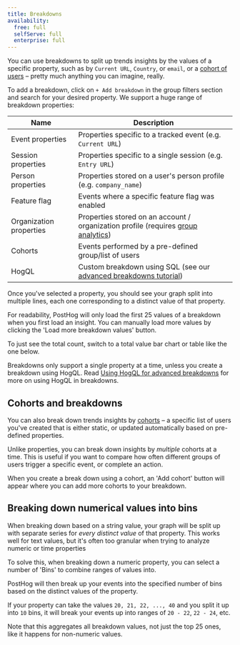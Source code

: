 ```yaml
---
title: Breakdowns
availability:
  free: full
  selfServe: full
  enterprise: full
---
```



You can use breakdowns to split up trends insights by the values of a specific property, such as by `Current URL`, `Country`, or `email`, or a [cohort of users](#break-down-by-cohort) – pretty much anything you can imagine, really.

To add a breakdown, click on `+ Add breakdown` in the group filters section and search for your desired property. We support a huge range of breakdown properties:

| Name                   | Description                                                                             |
| ---------------------- | --------------------------------------------------------------------------------------- |
| Event properties       | Properties specific to a tracked event (e.g. `Current URL`)                             |
| Session properties     | Properties specific to a single session (e.g. `Entry URL`)                              |
| Person properties      | Properties stored on a user's person profile (e.g. `company_name`)                      |
| Feature flag           | Events where a specific feature flag was enabled                                        |
| Organization properties| Properties stored on an account / organization profile (requires [group analytics](/docs/product-analytics/group-analytics)) |
| Cohorts                | Events performed by a pre-defined group/list of users                                   |
| HogQL                  | Custom breakdown using SQL (see our [advanced breakdowns tutorial](/tutorials/hogql-breakdowns)) |

Once you've selected a property, you should see your graph split into multiple lines, each one corresponding to a distinct value of that property.

<ProductScreenshot
    imageLight = {breakdownGraphLight} 
    imageDark = {breakdownGraphDark}
    classes="rounded"
    alt="Graph of an insight broken down by a property"
/>

For readability, PostHog will only load the first 25 values of a breakdown when you first load an insight. You can manually load more values by clicking the 'Load more breakdown values' button.

To just see the total count, switch to a total value bar chart or table like the one below.

<ProductScreenshot
    imageLight = {breakdownBarsLight} 
    imageDark = {breakdownBarsDark}
    classes="rounded"
    alt="Sample breakdown bar chart"
/>

Breakdowns only support a single property at a time, unless you create a breakdown using HogQL. Read [Using HogQL for advanced breakdowns](/tutorials/hogql-breakdowns) for more on using HogQL in breakdowns.

## Cohorts and breakdowns

You can also break down trends insights by [cohorts](/docs/data/cohorts) – a specific list of users you've created that is either static, or updated automatically based on pre-defined properties.

Unlike properties, you can break down insights by _multiple_ cohorts at a time. This is useful if you want to compare how often different groups of users trigger a specific event, or complete an action.

When you create a break down using a cohort, an 'Add cohort' button will appear where you can add more cohorts to your breakdown.

## Breaking down numerical values into bins

When breaking down based on a string value, your graph will be split up with separate series for _every distinct value_ of that property. This works well for text values, but it's often too granular when trying to analyze numeric or time properties 

To solve this, when breaking down a numeric property, you can select a number of 'Bins' to combine ranges of values into.

<ProductScreenshot
    imageLight = {breakdownIntoBinsLight} 
    imageDark = {breakdownIntoBinsDark}
    classes="rounded"
    alt="Breaking down into 10 bins"
/>

PostHog will then break up your events into the specified number of bins based on the distinct values of the property.

If your property can take the values `20, 21, 22, ..., 40` and you split it up into `10` bins, it will break your events up into ranges of `20 - 22`, `22 - 24`, etc.

Note that this aggregates all breakdown values, not just the top 25 ones, like it happens for non-numeric values.